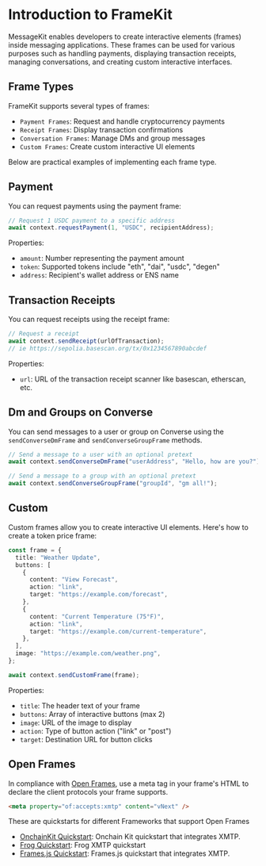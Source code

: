 # Introduction to FrameKit

MessageKit enables developers to create interactive elements (frames) inside messaging applications. These frames can be used for various purposes such as handling payments, displaying transaction receipts, managing conversations, and creating custom interactive interfaces.

## Frame Types

FrameKit supports several types of frames:

- `Payment Frames`: Request and handle cryptocurrency payments
- `Receipt Frames`: Display transaction confirmations
- `Conversation Frames`: Manage DMs and group messages
- `Custom Frames`: Create custom interactive UI elements

Below are practical examples of implementing each frame type.

## Payment

You can request payments using the payment frame:

```typescript
// Request 1 USDC payment to a specific address
await context.requestPayment(1, "USDC", recipientAddress);
```

Properties:

- `amount`: Number representing the payment amount
- `token`: Supported tokens include "eth", "dai", "usdc", "degen"
- `address`: Recipient's wallet address or ENS name

## Transaction Receipts

You can request receipts using the receipt frame:

```typescript
// Request a receipt
await context.sendReceipt(urlOfTransaction);
// ie https://sepolia.basescan.org/tx/0x1234567890abcdef
```

Properties:

- `url`: URL of the transaction receipt scanner like basescan, etherscan, etc.

## Dm and Groups on Converse

You can send messages to a user or group on Converse using the `sendConverseDmFrame` and `sendConverseGroupFrame` methods.

```typescript
// Send a message to a user with an optional pretext
await context.sendConverseDmFrame("userAddress", "Hello, how are you?");

// Send a message to a group with an optional pretext
await context.sendConverseGroupFrame("groupId", "gm all!");
```

## Custom

Custom frames allow you to create interactive UI elements. Here's how to create a token price frame:

```typescript
const frame = {
  title: "Weather Update",
  buttons: [
    {
      content: "View Forecast",
      action: "link",
      target: "https://example.com/forecast",
    },
    {
      content: "Current Temperature (75°F)",
      action: "link",
      target: "https://example.com/current-temperature",
    },
  ],
  image: "https://example.com/weather.png",
};

await context.sendCustomFrame(frame);
```

Properties:

- `title`: The header text of your frame
- `buttons`: Array of interactive buttons (max 2)
- `image`: URL of the image to display
- `action`: Type of button action ("link" or "post")
- `target`: Destination URL for button clicks

## Open Frames

In compliance with [Open Frames](https://www.openframes.xyz/), use a meta tag in your frame's HTML to declare the client protocols your frame supports.

```html
<meta property="of:accepts:xmtp" content="vNext" />
```

These are quickstarts for different Frameworks that support Open Frames

- [OnchainKit Quickstart](https://github.com/ephemeraHQ/open-frames-starter-onchainkit/): Onchain Kit quickstart that integrates XMTP.
- [Frog Quickstart](https://github.com/ephemeraHQ/open-frames-starter-frog): Frog XMTP quickstart
- [Frames.js Quickstart](https://github.com/ephemeraHQ/open-frames-starter-framesjs/): Frames.js quickstart that integrates XMTP.
